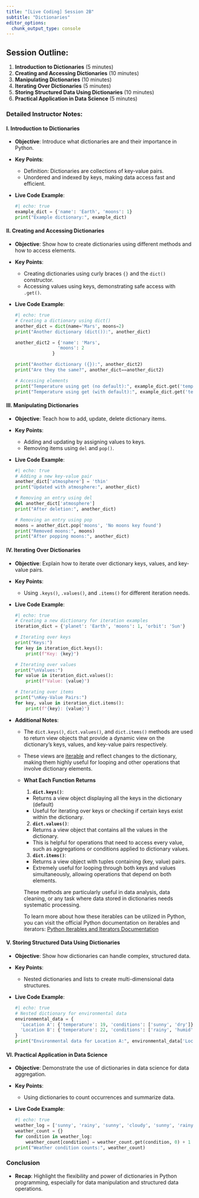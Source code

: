 ```yaml
---
title: "[Live Coding] Session 2B"
subtitle: "Dictionaries"
editor_options: 
  chunk_output_type: console
---
```


## Session Outline:

1. **Introduction to Dictionaries** (5 minutes)
2. **Creating and Accessing Dictionaries** (10 minutes)
3. **Manipulating Dictionaries** (10 minutes)
4. **Iterating Over Dictionaries** (5 minutes)
5. **Storing Structured Data Using Dictionaries** (10 minutes)
6. **Practical Application in Data Science** (5 minutes)

### Detailed Instructor Notes:

#### I. Introduction to Dictionaries
- **Objective**: Introduce what dictionaries are and their importance in Python.
- **Key Points**:
  - Definition: Dictionaries are collections of key-value pairs.
  - Unordered and indexed by keys, making data access fast and efficient.
- **Live Code Example**:
  ```python
  #| echo: true
  example_dict = {'name': 'Earth', 'moons': 1}
  print("Example dictionary:", example_dict)
  ```

#### II. Creating and Accessing Dictionaries
- **Objective**: Show how to create dictionaries using different methods and how to access elements.
- **Key Points**:
  - Creating dictionaries using curly braces `{}` and the `dict()` constructor.
  - Accessing values using keys, demonstrating safe access with `.get()`.
- **Live Code Example**:
  ```python
  #| echo: true
  # Creating a dictionary using dict()
  another_dict = dict(name='Mars', moons=2)
  print("Another dictionary (dict()):", another_dict)

  another_dict2 = {'name': 'Mars',
                  'moons': 2
                }

  print("Another dictionary ({}):", another_dict2)
  print("Are they the same?", another_dict==another_dict2)
  
  # Accessing elements
  print("Temperature using get (no default):", example_dict.get('temp'))
  print("Temperature using get (with default):", example_dict.get('temp', 'No temperature data'))
  ```

#### III. Manipulating Dictionaries
- **Objective**: Teach how to add, update, delete dictionary items.
- **Key Points**:
  - Adding and updating by assigning values to keys.
  - Removing items using `del` and `pop()`.
- **Live Code Example**:
  ```python
  #| echo: true
  # Adding a new key-value pair
  another_dict['atmosphere'] = 'thin'
  print("Updated with atmosphere:", another_dict)

  # Removing an entry using del
  del another_dict['atmosphere']
  print("After deletion:", another_dict)

  # Removing an entry using pop
  moons = another_dict.pop('moons', 'No moons key found')
  print("Removed moons:", moons)
  print("After popping moons:", another_dict)
  ```

#### IV. Iterating Over Dictionaries
- **Objective**: Explain how to iterate over dictionary keys, values, and key-value pairs.
- **Key Points**:
  - Using `.keys()`, `.values()`, and `.items()` for different iteration needs.
- **Live Code Example**:
  ```python
  #| echo: true
  # Creating a new dictionary for iteration examples
  iteration_dict = {'planet': 'Earth', 'moons': 1, 'orbit': 'Sun'}

  # Iterating over keys
  print("Keys:")
  for key in iteration_dict.keys():
      print(f"Key: {key}")

  # Iterating over values
  print("\nValues:")
  for value in iteration_dict.values():
      print(f"Value: {value}")

  # Iterating over items
  print("\nKey-Value Pairs:")
  for key, value in iteration_dict.items():
      print(f"{key}: {value}")

  ```

- **Additional Notes**:

    - The `dict.keys()`, `dict.values()`, and `dict.items()` methods are used to return view objects that provide a dynamic view on the dictionary’s keys, values, and key-value pairs respectively. 
    - These views are [iterable](https://python.land/deep-dives/python-iterator) and reflect changes to the dictionary, making them highly useful for looping and other operations that involve dictionary elements.

    - **What Each Function Returns**

        1. **`dict.keys()`**:
        - Returns a view object displaying all the keys in the dictionary (default)
        - Useful for iterating over keys or checking if certain keys exist within the dictionary.

        2. **`dict.values()`**:
        - Returns a view object that contains all the values in the dictionary.
        - This is helpful for operations that need to access every value, such as aggregations or conditions applied to dictionary values.

        3. **`dict.items()`**:
        - Returns a view object with tuples containing (key, value) pairs.
        - Extremely useful for looping through both keys and values simultaneously, allowing operations that depend on both elements.

        These methods are particularly useful in data analysis, data cleaning, or any task where data stored in dictionaries needs systematic processing.

        To learn more about how these iterables can be utilized in Python, you can visit the official Python documentation on iterables and iterators: [Python Iterables and Iterators Documentation](https://docs.python.org/3/glossary.html#term-iterable)

#### V. Storing Structured Data Using Dictionaries
- **Objective**: Show how dictionaries can handle complex, structured data.
- **Key Points**:
  - Nested dictionaries and lists to create multi-dimensional data structures.
- **Live Code Example**:
  ```python
  #| echo: true
  # Nested dictionary for environmental data
  environmental_data = {
    'Location A': {'temperature': 19, 'conditions': ['sunny', 'dry']},
    'Location B': {'temperature': 22, 'conditions': ['rainy', 'humid']}
  }
  print("Environmental data for Location A:", environmental_data['Location A']['conditions'])
  ```

#### VI. Practical Application in Data Science
- **Objective**: Demonstrate the use of dictionaries in data science for data aggregation.
- **Key Points**:
  - Using dictionaries to count occurrences and summarize data.
- **Live Code Example**:
  ```python
  #| echo: true
  weather_log = ['sunny', 'rainy', 'sunny', 'cloudy', 'sunny', 'rainy']
  weather_count = {}
  for condition in weather_log:
      weather_count[condition] = weather_count.get(condition, 0) + 1
  print("Weather condition counts:", weather_count)
  ```

### Conclusion
- **Recap**: Highlight the flexibility and power of dictionaries in Python programming, especially for data manipulation and structured data operations.